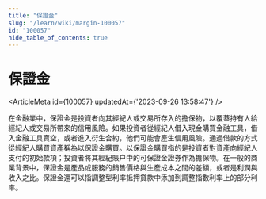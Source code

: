 ```yaml
---
title: "保證金"
slug: "/learn/wiki/margin-100057"
id: "100057"
hide_table_of_contents: true
---
```



# 保證金

<ArticleMeta id={100057} updatedAt={'2023-09-26 13:58:47'} />
<div className='border-solid border-b border-t-0 my-4 border-[var(--ifm-color-gray-300)]' />

在金融業中，保證金是投資者向其經紀人或交易所存入的擔保物，以覆蓋持有人給經紀人或交易所帶來的信用風險。如果投資者從經紀人借入現金購買金融工具，借入金融工具賣空，或者進入衍生合約，他們可能會產生信用風險。通過借款的方式從經紀人購買資產稱為以保證金購買。以保證金購買指的是投資者對資產向經紀人支付的初始款項；投資者將其經紀賬户中的可保證金證券作為擔保物。在一般的商業背景中，保證金是產品或服務的銷售價格與生產成本之間的差額，或者是利潤與收入之比。保證金還可以指調整型利率抵押貸款中添加到調整指數利率上的部分利率。
